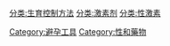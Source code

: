 [[分类:生育控制方法|分类:生育控制方法]]
[[分类:激素剂|分类:激素剂]]
[[分类:性激素|分类:性激素]]
[[Category:避孕工具|Category:避孕工具]]
[[Category:性和藥物|Category:性和藥物]]